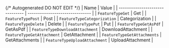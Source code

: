 {/* Autogenerated DO NOT EDIT  */}
| Name                            | Value                           |
| ------------------------------- | ------------------------------- |
| `FeatureTypeGet`                | Get                             |
| `FeatureTypePost`               | Post                            |
| `FeatureTypeCategorization`     | Categorization                  |
| `FeatureTypeDelete`             | Delete                          |
| `FeatureTypePut`                | Put                             |
| `FeatureTypeGetAsPdf`           | GetAsPdf                        |
| `FeatureTypeDownloadAttachment` | DownloadAttachment              |
| `FeatureTypeGetAttachment`      | GetAttachment                   |
| `FeatureTypeGetAttachments`     | GetAttachments                  |
| `FeatureTypeUploadAttachment`   | UploadAttachment                |